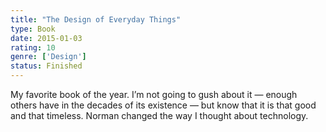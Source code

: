 ```yaml
---
title: "The Design of Everyday Things"
type: Book
date: 2015-01-03
rating: 10
genre: ['Design']
status: Finished
---
```


My favorite book of the year. I’m not going to gush about it — enough others have in the decades of its existence — but know that it is that good and that timeless. Norman changed the way I thought about technology.
